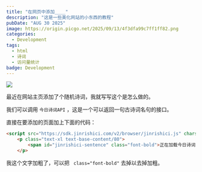 ```yaml
---
title: "在网页中添加____"
description: "这是一些美化网站的小东西的教程"
pubDate: "AUG 30 2025"
image: https://origin.picgo.net/2025/09/13/4f3dfa99c7ff1ff82.png
categories:
  - Development
tags:
  - html
  - 诗词
  - 访问量统计
badge: Development
---
```



![](https://origin.picgo.net/2025/09/13/4f3dfa99c7ff1ff82.png)

最近在网站主页添加了个随机诗词，我就写写这个是怎么做的。

<LinkCard
  title="今日诗词"
  desc="awa"
  url="https://www.jinrishici.com/"
  img="https://www.jinrishici.com/img/logo.png"
/>

我们可以调用 `今日诗词API` ，这是一个可以返回一句古诗词名句的接口。

直接在要添加的页面加上下面的代码：

```html
<script src="https://sdk.jinrishici.com/v2/browser/jinrishici.js" charset="utf-8"></script>
    <p class="text-xl text-base-content/80">
        <span id="jinrishici-sentence" class="font-bold">正在加载今日诗词....</span>
    </p>
```

我这个文字加粗了，可以把 ` class="font-bold"` 去掉以去掉加粗。